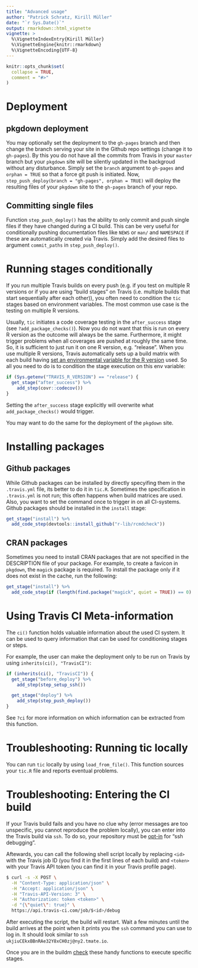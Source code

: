 ```yaml
---
title: "Advanced usage"
author: "Patrick Schratz, Kirill Müller"
date: "`r Sys.Date()`"
output: rmarkdown::html_vignette
vignette: >
  %\VignetteIndexEntry{Kirill Müller}
  %\VignetteEngine{knitr::rmarkdown}
  %\VignetteEncoding{UTF-8}
---
```


```r
knitr::opts_chunk$set(
  collapse = TRUE,
  comment = "#>"
)
```

# Deployment

## pkgdown deployment

You may optionally set the deployment to the `gh-pages` branch and then change the branch serving your site in the Github repo settings (change it to `gh-pages`).
By this you do not have all the commits from Travis in your `master` branch but your `pkgdown` site will be silently updated in the backgroud without any disturbance.
Simply set the `branch` argument to `gh-pages` and `orphan = TRUE` so that a force git push is initiated.
Now, `step_push_deploy(branch = "gh-pages", orphan = TRUE)` will deploy the resulting files of your `pkgdown` site to the `gh-pages` branch of your repo.

## Committing single files

Function `step_push_deploy()` has the ability to only commit and push single files if they have changed during a CI build.
This can be very useful for conditionally pushing documentation files like `NEWS` or `man/` and `NAMESPACE` if these are automatically created via Travis.
Simply add the desired files to argument `commit_paths` in `step_push_deploy()`.

# Running stages conditionally

If you run multiple Travis builds on every push (e.g. if you test on multiple R versions or if you are using "build stages" on Travis (i.e. multiple builds that start sequentially after each other)), you often need to condition the `tic` stages based on environment variables.
The most common use case is the testing on multiple R versions.

Usually, `tic` initiates a code coverage testing in the `after_success` stage (see `?add_package_checks()`).
Now you do not want that this is run on every R version as the outcome will always be the same. 
Furthermore, it might trigger problems when all coverages are pushed at roughly the same time.
So, it is sufficient to just run it on one R version, e.g. "release".
When you use multiple R versions, Travis automatically sets up a build matrix with each build having [set an environmental variable for the R version](https://docs.travis-ci.com/user/languages/r/#Environment-Variables) used.
So all you need to do is to condition the stage execution on this env variable:

```r
if (Sys.getenv("TRAVIS_R_VERSION") == "release") {
  get_stage("after_success") %>%
    add_step(covr::codecov())
}
```

Setting the `after_success` stage explicitly will overwrite what `add_package_checks()` would trigger.

You may want to do the same for the deployment of the `pkgdown` site.

# Installing packages

## Github packages

While Github packages can be installed by directly specyifing them in the `.travis.yml` file, its better to do it in `tic.R`.
Sometimes the specification in `.travis.yml` is not run; this often happens when build matrices are used.
Also, you want to set the command once to trigger in on all CI-systems.
Github packages should be installed in the `install` stage:

```r
get_stage("install") %>%
  add_code_step(devtools::install_github("r-lib/rcmdcheck"))
```

## CRAN packages

Sometimes you need to install CRAN packages that are not specified in the DESCRIPTION file of your package.
For example, to create a favicon in `pkgdown`, the `magick` package is required.
To install the package only if it does not exist in the cache, run the following:

```r
get_stage("install") %>%
  add_code_step(if (length(find.package("magick", quiet = TRUE)) == 0) install.packages("magick"))
```

# Using Travis CI Meta-information

The `ci()` function holds valuable information about the used CI system. 
It can be used to query information that can be used for conditioning stages or steps.

For example, the user can make the deployment only to be run on Travis by using `inherits(ci(), "TravisCI")`:


```r
if (inherits(ci(), "TravisCI")) {
  get_stage("before_deploy") %>%
    add_step(step_setup_ssh())

  get_stage("deploy") %>%
    add_step(step_push_deploy())
}
```

See `?ci` for more information on which information can be extracted from this function.

# Troubleshooting: Running tic locally

You can run `tic` locally by using `load_from_file()`.
This function sources your `tic.R` file and reports eventual problems.

# Troubleshooting: Entering the CI build

If your Travis build fails and you have no clue why (error messages are too unspecific, you cannot reproduce the problem locally), you can enter into the Travis build via `ssh`.
To do so, your repository must be [opt-in](https://docs.travis-ci.com/user/running-build-in-debug-mode/#enabling-debug-mode) for "ssh debugging".

Aftewards, you can call the following shell script locally by replacing `<id>` with the Travis job ID (you find it in the first lines of each build) and `<token>` with your Travis API token (you can find it in your Travis profile page).

```sh
$ curl -s -X POST \
  -H "Content-Type: application/json" \
  -H "Accept: application/json" \
  -H "Travis-API-Version: 3" \
  -H "Authorization: token <token>" \
  -d "{\"quiet\": true}" \
  https://api.travis-ci.com/job/$<id>/debug
```

After executing the script, the build will restart.
Wait a few minutes until the build arrives at the point when it prints you the `ssh` command you can use to log in.
It should look similar to `ssh ukjiuCEkxBBnRAe32Y8xCH0zj@ny2.tmate.io`.

Once you are in the buildm [check](https://docs.travis-ci.com/user/running-build-in-debug-mode/#Things-to-do-once-you-are-inside-the-debug-VM) these handy functions to execute specific stages.

